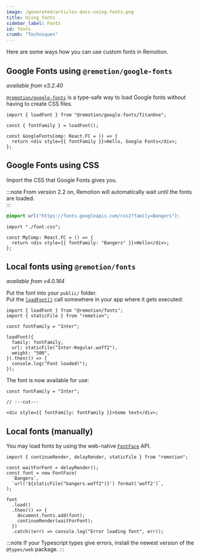 ```yaml
---
image: /generated/articles-docs-using-fonts.png
title: Using fonts
sidebar_label: Fonts
id: fonts
crumb: "Techniques"
---
```


Here are some ways how you can use custom fonts in Remotion.

## Google Fonts using `@remotion/google-fonts`

_available from v3.2.40_

[`@remotion/google-fonts`](/docs/google-fonts/index.md) is a type-safe way to load Google fonts without having to create CSS files.

```tsx title="MyComp.tsx"
import { loadFont } from "@remotion/google-fonts/TitanOne";

const { fontFamily } = loadFont();

const GoogleFontsComp: React.FC = () => {
  return <div style={{ fontFamily }}>Hello, Google Fonts</div>;
};
```

## Google Fonts using CSS

Import the CSS that Google Fonts gives you.

:::note
From version 2.2 on, Remotion will automatically wait until the fonts are loaded.  
:::

```css title="font.css"
@import url("https://fonts.googleapis.com/css2?family=Bangers");
```

```tsx twoslash title="MyComp.tsx"
import "./font.css";

const MyComp: React.FC = () => {
  return <div style={{ fontFamily: "Bangers" }}>Hello</div>;
};
```

## Local fonts using `@remotion/fonts`

_available from v4.0.164_

Put the font into your `public/` folder.  
Put the [`loadFont()`](/docs/fonts/load-font) call somewhere in your app where it gets executed:

```tsx twoslash title="load-fonts.ts"
import { loadFont } from "@remotion/fonts";
import { staticFile } from "remotion";

const fontFamily = "Inter";

loadFont({
  family: fontFamily,
  url: staticFile("Inter-Regular.woff2"),
  weight: "500",
}).then(() => {
  console.log("Font loaded!");
});
```

The font is now available for use:

```tsx twoslash title="MyComp.tsx"
const fontFamily = "Inter";

// ---cut---

<div style={{ fontFamily: fontFamily }}>Some text</div>;
```

## Local fonts (manually)

You may load fonts by using the web-native [`FontFace`](https://developer.mozilla.org/en-US/docs/Web/API/FontFace) API.

```tsx twoslash title="load-fonts.ts"
import { continueRender, delayRender, staticFile } from "remotion";

const waitForFont = delayRender();
const font = new FontFace(
  `Bangers`,
  `url('${staticFile("bangers.woff2")}') format('woff2')`,
);

font
  .load()
  .then(() => {
    document.fonts.add(font);
    continueRender(waitForFont);
  })
  .catch((err) => console.log("Error loading font", err));
```

:::note
If your Typescript types give errors, install the newest version of the `@types/web` package.
:::
